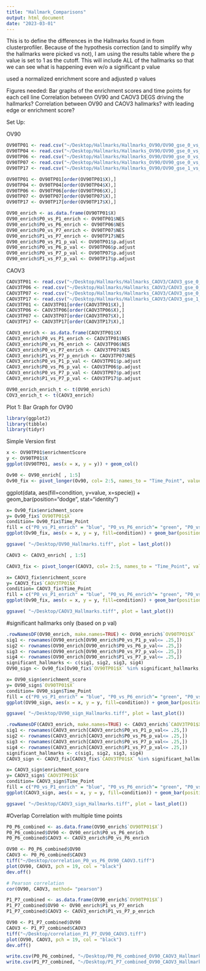 ```yaml
---
title: "Hallmark_Comparisons"
output: html_document
date: "2023-03-01"
---
```


This is to define the differences in the Hallmarks found in from clusterprofiler. 
Because of the hypothesis correction (and to simplify why the hallmarks were picked vs not),
I am using the results table where the p value is set to 1 as the cutoff. 
This will include ALL of the hallmarks so that we can see what is happening even w/o a 
significant p value 

used a normalized enrichment score and adjusted p values 

Figures needed: 
Bar graphs of the enrichment scores and time points for each cell line 
Correlation between OV90 and CAOV3 DEGS driving the hallmarks?
Correlation between OV90 and CAOV3 hallmarks? with leading edge or enrichment score? 

Set Up: 

OV90
```r
OV90TP01 <- read.csv("~/Desktop/Hallmarks/Hallmarks_OV90/OV90_gse_0_vs_1_1k_perm_pval_1_cutoff_BH.csv")
OV90TP04 <- read.csv("~/Desktop/Hallmarks/Hallmarks_OV90/OV90_gse_0_vs_4_1k_perm_pval_1_cutoff_BH.csv")
OV90TP06 <- read.csv("~/Desktop/Hallmarks/Hallmarks_OV90/OV90_gse_0_vs_6_1k_perm_pval_1_cutoff_BH.csv")
OV90TP07 <- read.csv("~/Desktop/Hallmarks/Hallmarks_OV90/OV90_gse_0_vs_7_1k_perm_pval_1_cutoff_BH.csv")
OV90TP17 <- read.csv("~/Desktop/Hallmarks/Hallmarks_OV90/OV90_gse_1_vs_7_1k_perm_pval_1_cutoff_BH.csv")
```

```r
OV90TP01 <- OV90TP01[order(OV90TP01$X),]
OV90TP04 <- OV90TP04[order(OV90TP04$X),]
OV90TP06 <- OV90TP06[order(OV90TP06$X),]
OV90TP07 <- OV90TP07[order(OV90TP07$X),]
OV90TP17 <- OV90TP17[order(OV90TP17$X),]
```

```r
OV90_enrich <- as.data.frame(OV90TP01$X)
OV90_enrich$P0_vs_P1_enrich <- OV90TP01$NES
OV90_enrich$P0_vs_P6_enrich <- OV90TP06$NES
OV90_enrich$P0_vs_P7_enrich <- OV90TP07$NES
OV90_enrich$P1_vs_P7_enrich <- OV90TP17$NES
OV90_enrich$P0_vs_P1_p_val <- OV90TP01$p.adjust
OV90_enrich$P0_vs_P6_p_val <- OV90TP06$p.adjust
OV90_enrich$P0_vs_P7_p_val <- OV90TP07$p.adjust
OV90_enrich$P1_vs_P7_p_val <- OV90TP17$p.adjust
```

CAOV3
```r
CAOV3TP01 <- read.csv("~/Desktop/Hallmarks/Hallmarks_CAOV3/CAOV3_gse_0_vs_1_1k_perm_pval_1_cutoff_BH.csv")
CAOV3TP06 <- read.csv("~/Desktop/Hallmarks/Hallmarks_CAOV3/CAOV3_gse_0_vs_6_1k_perm_pval_1_cutoff_BH.csv")
CAOV3TP07 <- read.csv("~/Desktop/Hallmarks/Hallmarks_CAOV3/CAOV3_gse_0_vs_7_1k_perm_pval_1_cutoff_BH.csv")
CAOV3TP17 <- read.csv("~/Desktop/Hallmarks/Hallmarks_CAOV3/CAOV3_gse_1_vs_7_1k_perm_pval_1_cutoff_BH.csv")
CAOV3TP01 <- CAOV3TP01[order(CAOV3TP01$X),]
CAOV3TP06 <- CAOV3TP06[order(CAOV3TP06$X),]
CAOV3TP07 <- CAOV3TP07[order(CAOV3TP07$X),]
CAOV3TP17 <- CAOV3TP17[order(CAOV3TP17$X),]
```

```r
CAOV3_enrich <- as.data.frame(CAOV3TP01$X)
CAOV3_enrich$P0_vs_P1_enrich <- CAOV3TP01$NES
CAOV3_enrich$P0_vs_P6_enrich <- CAOV3TP06$NES
CAOV3_enrich$P0_vs_P7_enrich <- CAOV3TP07$NES
CAOV3_enrich$P1_vs_P7_p_enrich <- CAOV3TP07$NES
CAOV3_enrich$P0_vs_P1_p_val <- CAOV3TP01$p.adjust
CAOV3_enrich$P0_vs_P6_p_val <- CAOV3TP06$p.adjust
CAOV3_enrich$P0_vs_P7_p_val <- CAOV3TP07$p.adjust
CAOV3_enrich$P1_vs_P7_p_val <- CAOV3TP17$p.adjust
```

```r
OV90_enrich_enrich_t <- t(OV90_enrich)
COV3_enrich_t <- t(CAOV3_enrich)
```

Plot 1: Bar Graph for OV90 
```r
library(ggplot2)
library(tibble)
library(tidyr)
```

Simple Version first 
```r
x <- OV90TP01$enrichmentScore
y <- OV90TP01$X
ggplot(OV90TP01, aes(x = x, y = y)) + geom_col()
```
```r
Ov90 <- OV90_enrich[ , 1:5]
Ov90_fix <- pivot_longer(Ov90, col= 2:5, names_to = "Time_Point", values_to = "enrichment_score")
```


ggplot(data, aes(fill=condition, y=value, x=specie)) + 
    geom_bar(position="dodge", stat="identity")
```r
x= Ov90_fix$enrichment_score
y= Ov90_fix$`OV90TP01$X`
condition= Ov90_fix$Time_Point
fill = c("P0_vs_P1_enrich" = "blue", "P0_vs_P6_enrich"= "green", "P0_vs_P7_enrich"= "red", "P1_vs_P7_enrich"= "yellow")
ggplot(Ov90_fix, aes(x = x, y = y, fill=condition)) + geom_bar(position="dodge", stat="identity") + theme(text = element_text(size = 5))
```
```r
ggsave( "~/Desktop/OV90_Hallmarks.tiff", plot = last_plot())
```

```r
CAOV3 <- CAOV3_enrich[ , 1:5]
```


```r
CAOV3_fix <- pivot_longer(CAOV3, col= 2:5, names_to = "Time_Point", values_to = "enrichment_score")
```


```r
x= CAOV3_fix$enrichment_score
y= CAOV3_fix$`CAOV3TP01$X`
condition= CAOV3_fix$Time_Point
fill = c("P0_vs_P1_enrich" = "blue", "P0_vs_P6_enrich"= "green", "P0_vs_P7_enrich"= "red", "P1_vs_P7_enrich"= "yellow")
ggplot(Ov90_fix, aes(x = x, y = y, fill=condition)) + geom_bar(position="dodge", stat="identity") + theme(text = element_text(size = 5))
```


```r
ggsave( "~/Desktop/CAOV3_Hallmarks.tiff", plot = last_plot())
```

#significant hallmarks only (based on p val)
```r
.rowNamesDF(OV90_enrich, make.names=TRUE) <- OV90_enrich$`OV90TP01$X`
sig1 <- rownames(OV90_enrich[OV90_enrich$P0_vs_P1_p_val<= .25,])
sig2 <- rownames(OV90_enrich[OV90_enrich$P0_vs_P6_p_val<= .25,])
sig3 <- rownames(OV90_enrich[OV90_enrich$P0_vs_P7_p_val<= .25,])                 
sig4 <- rownames(OV90_enrich[OV90_enrich$P1_vs_P7_p_val<= .25,])                   
significant_hallmarks <- c(sig1, sig2, sig3, sig4)
OV90_sign <- Ov90_fix[Ov90_fix$`OV90TP01$X` %in% significant_hallmarks,]
```

```r
x= OV90_sign$enrichment_score
y= OV90_sign$`OV90TP01$X`
condition= OV90_sign$Time_Point
fill = c("P0_vs_P1_enrich" = "blue", "P0_vs_P6_enrich"= "green", "P0_vs_P7_enrich"= "red", "P1_vs_P7_enrich"= "yellow")
ggplot(OV90_sign, aes(x = x, y = y, fill=condition)) + geom_bar(position="dodge", stat="identity") + theme(text = element_text(size = 5)) + theme(panel.background = element_blank()) + theme(axis.line = element_line(colour = "black"))
```

```r
ggsave( "~/Desktop/OV90_sign_Hallmarks.tiff", plot = last_plot())
```

```r
.rowNamesDF(CAOV3_enrich, make.names=TRUE) <- CAOV3_enrich$`CAOV3TP01$X`
sig1 <- rownames(CAOV3_enrich[CAOV3_enrich$P0_vs_P1_p_val<= .25,])
sig2 <- rownames(CAOV3_enrich[CAOV3_enrich$P0_vs_P6_p_val<= .25,])
sig3 <- rownames(CAOV3_enrich[CAOV3_enrich$P0_vs_P7_p_val<= .25,])                 
sig4 <- rownames(CAOV3_enrich[CAOV3_enrich$P1_vs_P7_p_val<= .25,])                   
significant_hallmarks <- c(sig1, sig2, sig3, sig4)
CAOV3_sign <- CAOV3_fix[CAOV3_fix$`CAOV3TP01$X` %in% significant_hallmarks,]
```

```r
x= CAOV3_sign$enrichment_score
y= CAOV3_sign$`CAOV3TP01$X`
condition= CAOV3_sign$Time_Point
fill = c("P0_vs_P1_enrich" = "blue", "P0_vs_P6_enrich"= "green", "P0_vs_P7_enrich"= "red", "P1_vs_P7_enrich"= "yellow")
ggplot(CAOV3_sign, aes(x = x, y = y, fill=condition)) + geom_bar(position="dodge", stat="identity") + theme(text = element_text(size = 5)) + theme(panel.background = element_blank(), panel.grid.major= element_line()) + theme(axis.line = element_line(colour = "black"))
```

```r
ggsave( "~/Desktop/CAOV3_sign_Hallmarks.tiff", plot = last_plot())
```

#Overlap Correlation with multiple time points 
```r
P0_P6_combined <- as.data.frame(OV90_enrich$`OV90TP01$X`)
P0_P6_combined$OV90 <- OV90_enrich$P0_vs_P6_enrich
P0_P6_combined$CAOV3 <- CAOV3_enrich$P0_vs_P6_enrich
```


```r
OV90 <- P0_P6_combined$OV90
CAOV3 <- P0_P6_combined$CAOV3
tiff("~/Desktop/correlation_P0_vs_P6_OV90_CAOV3.tiff")
plot(OV90, CAOV3, pch = 19, col = "black")
dev.off()
```

```r
# Pearson correlation
cor(OV90, CAOV3, method= "pearson")
```

```r
P1_P7_combined <- as.data.frame(OV90_enrich$`OV90TP01$X`)
P1_P7_combined$OV90 <- OV90_enrich$P1_vs_P7_enrich
P1_P7_combined$CAOV3 <- CAOV3_enrich$P1_vs_P7_p_enrich
```

```r
OV90 <- P1_P7_combined$OV90
CAOV3 <- P1_P7_combined$CAOV3
tiff("~/Desktop/correlation_P1_P7_OV90_CAOV3.tiff")
plot(OV90, CAOV3, pch = 19, col = "black")
dev.off()
```
```r
write.csv(P0_P6_combined, "~/Desktop/P0_P6_combined_OV90_CAOV3_Hallmarks.csv")
write.csv(P1_P7_combined, "~/Desktop/P1_P7_combined_OV90_CAOV3_Hallmarks.csv")
```

